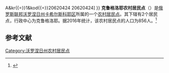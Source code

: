 {{Infobox Settlement
| official_name = 克鲁格洛耶农村居民点
| native_name = Круглянское сельское поселение
| settlement_type = [[农村居民点|农村居民点]]
| subdivision_type = [[国家|国家]]
| subdivision_type1 = [[州_(俄罗斯)|州]]
| subdivision_type2 = [[区_(苏联)|区]]
| subdivision_name = {{RUS}}
| subdivision_name1 = [[沃罗涅日州|沃罗涅日州]]
| subdivision_name2 = [[卡希尔斯科耶区|卡希尔斯科耶区]]
| seat_type = 行政中心
| seat = 克鲁格洛耶
| population_as_of=2016
| population_footnotes = <ref name=stat />
| population_total = 856
| coordinates_display = inline,title
| latd =  | latm =  | lats =  | latNS = N
| longd =  | longm =  | longs =  | longEW = E
| timezone = [[莫斯科时间|MSK]]
| utc_offset = +3
| blank_name = [[俄罗斯市政土地区划代码|OKTMO编码]]
| blank_info = [http://classif.spb.ru/classificators/view/tma.php?st{{=}}A&kr{{=}}1&kod{{=}}20620424 20620424]
}}
'''克鲁格洛耶农村居民点'''（{{lang-ru|Круглянское сельское поселение}}）是[[俄罗斯联邦|俄罗斯联邦]][[沃罗涅日州|沃罗涅日州]][[卡希尔斯科耶区|卡希尔斯科耶区]]所属的一个[[农村居民点|农村居民点]]。其下辖有2个居民点，行政中心为克鲁格洛耶。据2016年统计，该农村居民点的人口为856人。<ref name=stat>{{cite web | url = http://www.gks.ru/free_doc/doc_2016/bul_dr/mun_obr2016.rar | title = Численность населения Российской Федерации по муниципальным образованиям на 1 января 2016 года | language = ru | accessdate = 2017-01-03 | archive-date = 2019-05-13 | archive-url = https://web.archive.org/web/20190513150350/http://www.gks.ru/free_doc/doc_2016/bul_dr/mun_obr2016.rar | dead-url = no }}</ref>

== 参考文献 ==
{{reflist}}

{{Russia-stub}}

[[Category:沃罗涅日州农村居民点|Category:沃罗涅日州农村居民点]]